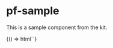 
# pf-sample

<Meta title='Sample' />

This is a sample component from the kit.

<Preview withSource='open'>
  <Story name='default'>
    {() => html`<pf-sample name='@propfull/kit' />`}
  </Story>
</Preview>